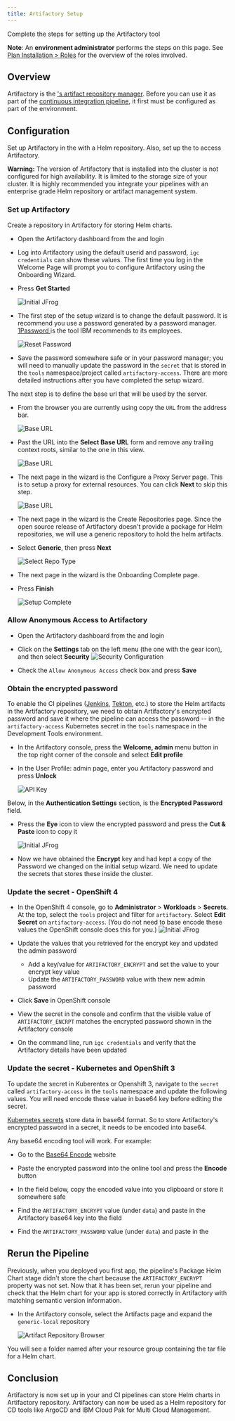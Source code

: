 ```yaml
---
title: Artifactory Setup
---
```



<PageDescription>

Complete the steps for setting up the Artifactory tool

</PageDescription>


<InlineNotification>

**Note**: An **environment administrator** performs the steps on this page. See [Plan Installation > Roles](/admin/plan-installation#roles) for the overview of the roles involved.

</InlineNotification>


## Overview

Artifactory is the [<Globals name="env" />'s artifact repository manager](/guides/artifact-management).
Before you can use it as part of the [continuous integration pipeline](/guides/continuous-integration),
it first must be configured as part of the environment.

##  Configuration

Set up Artifactory in the <Globals name="env" /> with a Helm repository.
Also, set up the <Globals name="env" /> to access Artifactory.

<InlineNotification kind="warning">

**Warning:** The version of Artifactory that is installed into the cluster is
 not configured for high availability. It is limited to the
  storage size of your cluster. It is highly recommended you integrate your
   pipelines with an enterprise grade Helm repository or artifact
    management
    system.  
     
</InlineNotification>

### Set up Artifactory

Create a repository in Artifactory for storing Helm charts.

- Open the Artifactory dashboard from the [<Globals name="dashboard" />](/getting-started/dashboard) and login

- Log into Artifactory using the default userid and password, `igc credentials` can show these values. The first time
you log in the Welcome Page will prompt you to configure Artifactory using the Onboarding Wizard.

- Press **Get Started**

  <ArtDirection>

  ![Initial JFrog](/images/1-jfrog.png)

  </ArtDirection>

- The first step of the setup wizard is to change the default password. It is
 recommend you use a password generated by a password manager. [1Password
 ](https://1password.com) is the tool IBM recommends to its employees.

  <ArtDirection>

  ![Reset Password](/images/2-resetpassword.png)

  </ArtDirection>

- Save the password somewhere safe or in your password manager; you will need to
  manually update the password in the  `secret` that is stored in the `tools` namespace/project
  called `artifactory-access`. There are more detailed instructions after you
  have completed the setup wizard.

The next step is to define the base url that will be used by the server. 

- From the browser you are currently using copy the `URL` from the address bar.

  <ArtDirection>

  ![Base URL](/images/3-baseurl.png)

  </ArtDirection>

- Past the URL into the **Select Base URL** form and remove any trailing
 context roots, similar to the one in this view.

  <ArtDirection>

  ![Base URL](/images/3-baseurl-complete.png)

  </ArtDirection>

- The next page in the wizard is the Configure a Proxy Server page. This is to
  setup a proxy for external resources. You can click **Next** to skip this
  step.

  <ArtDirection>

  ![Base URL](/images/4-proxy.png)

  </ArtDirection>

- The next page in the wizard is the Create Repositories page. Since the open source release of
  Artifactory doesn't provide a package for Helm repositories, we will use a generic repository to hold the helm
  artifacts.

- Select **Generic**, then press **Next**

  <ArtDirection>

  ![Select Repo Type](/images/5-selectrepotype.png)

  </ArtDirection>

- The next page in the wizard is the Onboarding Complete page. 

- Press **Finish**

  <ArtDirection>

  ![Setup Complete](/images/5-createcomplete.png)

  </ArtDirection>

### Allow Anonymous Access to Artifactory

- Open the Artifactory dashboard from the [<Globals name="dashboard" />](/getting-started/dashboard) and login

- Click on the **Settings** tab on the left menu (the one with the gear icon), and then select
 **Security**
    ![Security Configuration](/images/securitysettings.png)

- Check the `Allow Anonymous Access` check box and press **Save**

### Obtain the encrypted password 

To enable the CI pipelines ([Jenkins](/guides/continuous-integration), [Tekton](/guides/continuous-integration-tekton), etc.)
to store the Helm artifacts in the Artifactory repository, we need to obtain
Artifactory's encrypted password and save it where the pipeline can access the password -- in the `artifactory-access`
Kubernetes secret in the `tools` namespace in the Development Tools environment.

- In the Artifactory console, press the **Welcome, admin** menu button in the top right corner of the console and select **Edit profile**

- In the User Profile: admin page, enter you Artifactory password and press **Unlock**

  <ArtDirection>

  ![API Key](/images/jfrogapikey.png)

  </ArtDirection>

Below, in the **Authentication Settings** section, is the **Encrypted Password** field.

- Press the **Eye** icon to view the encrypted password and press the **Cut & Paste** icon to copy it

  <ArtDirection>

  ![Initial JFrog](/images/viewapikey.png)

  </ArtDirection>

- Now we have obtained the **Encrypt** key and had kept a copy of the
  Password we changed on the initial setup wizard. We need to update the
  secrets that stores these inside the cluster.

### Update the secret - OpenShift 4

- In the OpenShift 4 console, go to **Administrator** > **Workloads** > **Secrets**. At the top, select the `tools` project and filter for `artifactory`. Select **Edit Secret** on `artifactory-access`. (You do not need to base encode these values the OpenShift console does this for you.)
  ![Initial JFrog](/images/settingskeys.png)

- Update the values that you retrieved for the encrypt key and updated the admin password
    - Add a key/value for `ARTIFACTORY_ENCRYPT` and set the value to your encrypt key value
    - Update the `ARTIFACTORY_PASSWORD` value with thew new admin password
 
- Click **Save** in OpenShift console 

- View the secret in the console and confirm that the visible value of `ARTIFACTORY_ENCRPT` matches the encrypted password shown in the Artifactory console

- On the command line, run `igc credentials` and verify that the Artifactory details have been updated

### Update the secret - Kubernetes and OpenShift 3

To update the secret in Kuberentes or Openshift 3, navigate to the `secret` called `artifactory-access`
in the `tools` namespace and update the following values. You will need encode these value in base64 key before
editing the secret.

[Kubernetes secrets](https://kubernetes.io/docs/concepts/configuration/secret/#creating-a-secret-manually) 
store data in base64 format. So to store Artifactory's encrypted password in a secret, it needs to be encoded into
base64.

Any base64 encoding tool will work. For example:

- Go to the [Base64 Encode](https://www.base64encode.org/) website

- Paste the encrypted password into the online tool and press the **Encode** button

- In the field below, copy the encoded value into you clipboard or store it somewhere safe

- Find the `ARTIFACTORY_ENCRYPT` value (under `data`) and paste in the Artifactory base64 key into the field

- Find the `ARTIFACTORY_PASSWORD` value (under `data`) and paste in the

## Rerun the Pipeline

Previously, when you deployed you first app, the pipeline's Package Helm Chart stage didn't store the chart because 
the `ARTIFACTORY_ENCRYPT` property was not set. Now that it has been set, rerun your pipeline and check that the Helm
chart for your app is stored correctly in Artifactory with matching semantic version information.

- In the Artifactory console, select the Artifacts page and expand the `generic-local` repository

  <ArtDirection>

  ![Artifact Repository Browser](/images/artifact-repo-browser.png)

  </ArtDirection>

You will see a folder named after your resource group containing the tar file for a Helm chart.

## Conclusion

Artifactory is now set up in your <Globals name="env" /> and CI pipelines can
 store Helm charts in Artifactory repository. Artifactory can now be used as a
  Helm repository for CD tools like ArgoCD and IBM Cloud Pak for Multi
   Cloud
   Management.
